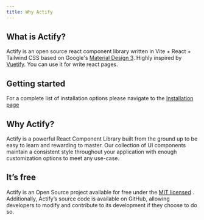 ---
title: Why Actify
---

## What is Actify?

Actify is an open source react component library written in Vite + React + Tailwind CSS based on Google's [Material Design 3](https://m3.material.io/). Highly inspired by [Vuetify](https://www.vuetifyjs.com). You can use it for write react pages.

## Getting started

For a complete list of installation options please navigate to the [Installation page](/getting-started/installation)

## Why Actify?

Actify is a powerful React Component Library built from the ground up to be easy to learn and rewarding to master. Our collection of UI components maintain a consistent style throughout your application with enough customization options to meet any use-case.

## It’s free

Actify is an Open Source project available for free under the [MIT licensed](http://opensource.org/licenses/MIT)
. Additionally, Actify’s source code is available on GitHub, allowing developers to modify and contribute to its development if they choose to do so.
